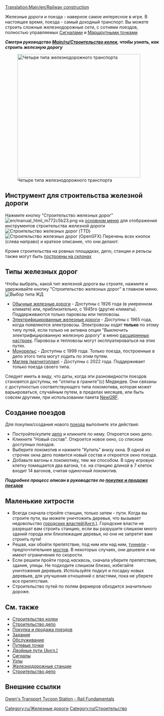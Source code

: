[[Translation:Main/en/Railway construction]]{{en/-}}{{ru/Оглавление}}

Железные дороги и поезда - наверное самое интересное в игре.  В настоящее время, поезда - самый доходный транспорт. Вы можете строить сложные железнодорожные сети, с сотнями поездов, полностью управляемых [[Main/ru/Сигналы|Сигналами]] и [[Main/ru/Контрольные точки|Маршрутными точками]]  

'''''Смотри руководство [[Main/ru/Строительство колеи]], чтобы узнать, как строить железную дорогу '''''


[[File:en/4 Types of railway.png|thumb|none|400px|Четыре типа железнодорожного транспорта]]

==Инструмент для строительства железной дороги==
Нажмите кнопку "Строительство железных дорог" [[File:en/manual html m772c5b23.png]] на [[Main/en/Интерфейс игры/Ru#The Menu bar|основном меню]] для отображения инструментов строительства железной дороги
[[File:en/Railroad ConstructionTTD.png|none|frame|Строительство железных дорог (TTD)]]
[[File:en/Railroad ConstructionOGFX.png|none|frame|Строительство железных дорог (OpenGFX)]]
Перечень всех кнопок (слева направо) и краткое описание, что они делают:
{{ru/Меню строительства жд}}

Кроме строительства на ровных площадках, депо, станции и рельсы также могут быть [[Main/ru/Строить на склонах|построены на склонах]]

==Типы железных дорог==
Чтобы выбрать, какой тип железной дороги вы строите, нажмите и удерживайте кнопку "Строительство железных дорог" в главном меню.
[[File:ru/Openttd-rail1.png|none|frame|Выбор типа ЖД]]
* [[Main/ru/Железные дороги|Обычные железные дороги]] - Доступны с 1926 года (в умеренном климате) или, приблизительно, с 1945го (другие климаты). Поддерживаются только паровозы или тепловозы.
* [[Main/ru/Электрифицированные железные дороги|Электрифицированные железные дороги]] - Доступны с 1965 года, когда появляются электровозы. Электровозы ходят '''только''' по этому типу путей, если только не активна опция "Выключить электрифицированную железную дорогу" в меню [[Main/ru/Расширенные настройки|расширенных настроек]]. Паровозы и тепловозы могут эксплуатироваться на этих путях. 
* [[Main/ru/Монорельс|Монорельс]] - Доступны с 1999 года. Только поезда, построенные в депо этого типа могут ходить по этим путям.
* [[Main/ru/Магнитоплан|Маглев (магнитоплан)]] - Доступны с 2022 года. Поддерживает только поезда своего типа. 

Следует иметь в виду, что даты, когда эти разновидности поездов становятся доступны, не "отлиты в граните"(с) Медведев. Они связаны с доступностью соответствующего типа локомотива, которая может варьироваться, случайным путем, в пределах месяцев, или быть совсем другими, при использовании пакета [[Main/ru/NewGRF|NewGRF]].

==Создание поездов==
Для покупки/создания нового [[Main/ru/Поезда|поезда]] выполните эти действия:
*Постройте/купите [[Main/ru/Депо|депо]] и кликните по нему. Откроется окно депо.
*Кликните "Новый состав". Откроется новое окно, со списком доступных поездов.
*Выберите локомотив и нажмите "Купить" внизу окна. В одной из строчек окна депо появится новый состав и откроется окно поезда.
*Добавьте вагоны к локомотиву, тем же способом. В одну игровую клетку помещается два вагона, т.е. на станцию длиной в 7 клеток входит 14 вагонов, считая одиночный локомотив.


''''' Подробнее процесс описан в руководстве по [[Main/ru/Покупка и продажа поездов|покупке и продаже поездов]] '''''

==Маленькие хитрости==
* Всегда сначала стройте станции, только затем - пути. Когда вы строите пути, вы можете уничтожить деревья, что вызывает недовольство [[Main/en/Local authority|городских властей(Англ.)]]. Городские власти не разрешат вам строить станцию, если вы разрушите слишком много зданий города или близлежащие деревья, но они не запретят вам строить пути!
* Решая, как обойти препятствие, под ним или над ним, [[Main/ru/Туннели|туннели]] - предпочтительнее [[Main/ru/Мосты|мостов]]. В некоторых случаях, они дешевле и не имеют ограничения по скорости.
* Если решили пройти город ''насквозь'', сначала уберите препятствия, здания, улицы. Не подходите слишком близко, избегайте уничтожения деревьев. Используйте подкуп и посадку новых деревьев, для улучшения отношений с властями, пока не уберете все препятствия.
* Строительство путей по полям фермеров обходится значительно дороже.

==См. также==
*[[Main/ru/Строительство колеи|Строительство колеи]]
*[[Main/ru/Строительство депо|Строительство депо]]
*[[Main/ru/Покупка и продажа поездов|Покупка и продажа поездов]]
*[[Main/ru/Задания|Задания]]
*[[Main/ru/Обслуживание|Обслуживание]]
*[[Main/ru/Контрольные точки|Путевые точки]]
*[[Main/en/Double-Tracks|Двойные пути (Англ.)]]
*[[Main/ru/Сигналы|Сигналы]]
*[[Main/ru/Развязки|Узлы]]
*[[Main/ru/Железнодорожные станции|Железнодорожные станции]]
*[[Main/ru/Строительство депо|Строительство депо]]


[[Category:ru/Железные дороги]]

==Внешние ссылки==
[http://www.transporttycoon.net/rail Owen's Transport Tycoon Station - Rail Fundamentals]

[[Category:ru/Строительство]]